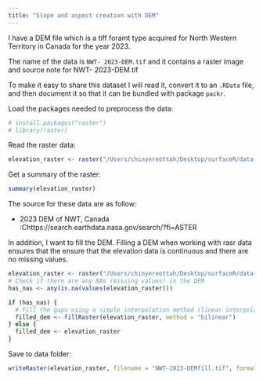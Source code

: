 ```yaml
---
title: "Slope and aspect creation with DEM"
---
```


I have a DEM file which is a tiff foramt type acquired for North Western Territory in Canada for the year 2023.

The name of the data is `NWT- 2023-DEM.tif` and it contains a raster image and source note for NWT- 2023-DEM.tif


To make it easy to share this dataset I will read it, convert it to an `.RData` file, and then document it so that it can be bundled with package `packr`.

Load the packages needed to preprocess the data:
```r
# install.packages("raster")
# library(raster)

```

Read the raster data:
```r
elevation_raster <- raster("/Users/chinyereottah/Desktop/surfaceR/data-raw/NWT-2023-DEM.tif")
```

Get a summary of the raster:
```r
summary(elevation_raster)
```


The source for these data are as follow:

- 2023 DEM of NWT, Canada :Chttps://search.earthdata.nasa.gov/search/?fi=ASTER


In addition, I want to fill the DEM. Filling a DEM when working with rasr data ensures that the  ensure that the elevation data is continuous and there are no missing values. 
```r
elevation_raster <- raster("/Users/chinyereottah/Desktop/surfaceR/data-raw/NWT-2023-DEM.tif")
# Check if there are any NAs (missing values) in the DEM
has_nas <- any(is.na(values(elevation_raster)))

if (has_nas) {
  # Fill the gaps using a simple interpolation method (linear interpolation)
  filled_dem <- fillRaster(elevation_raster, method = "bilinear")
} else {
  filled_dem <- elevation_raster
}
```

Save to data folder:
```r
writeRaster(elevation_raster, filename = "NWT-2023-DEMfill.tif", format = "GTiff")

```
